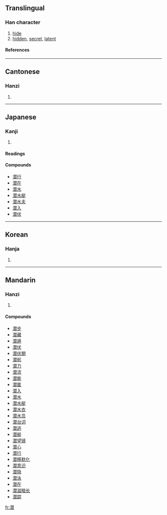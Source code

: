 {{see|潛}}

==Translingual==
===Han character===
{{Han char|rn=85|rad=水|as=12|sn=15|four=|canj=水手人日 (EQOA)}}
# [[hide]]
# [[hidden]], [[secret]], [[latent]]
====References====
{{Han ref|kx=0649.100|dkj=18241|dj=1059.050|hdz=31734.130|uh=6F5C|ud=28508}}

----
==Cantonese==
===Hanzi===
{{yue-hanzi|jyut=|y=chim4}}
# {{defn|Cantonese}}

----
==Japanese==
===Kanji===
{{ja-kanji|grade=c|rs=水12}}
# {{defn|Japanese}} 
====Readings====
{{ja-readings|on=[[せん]] (sen)|kun=[[ひそむ]] (hisomu), [[もぐる]] (moguru)}}

====Compounds====
*[[潜行]]
*[[潜在]]
*[[潜水]]
*[[潜水艇]]
*[[潜水夫]]
*[[潜入]]
*[[潜伏]]

----
==Korean==
===Hanja===
{{ko-hanja|hangeul=잠|eumhun=|rv=jam|mr=cham|y=cam}}
# {{defn|Korean}}

----
==Mandarin==
===Hanzi===
{{cmn-hanzi|tra=潛|pin=[[qián]] (qian2)|wg=ch'ien<sup>2</sup>}}
# {{defn|Mandarin}}

====Compounds====
*[[潜步]]
*[[潜藏]]
*[[潜遁]]
*[[潜伏]]
*[[潜伏期]]
*[[潜航]]
*[[潜力]]
*[[潜流]]
*[[潜能]]
*[[潜匿]]
*[[潜入]]
*[[潜水]]
*[[潜水艇]]
*[[潜水衣]]
*[[潜水员]]
*[[潜台词]]
*[[潜逃]]
*[[潜艇]]
*[[潜望镜]]
*[[潜心]]
*[[潜行]]
*[[潜移默化]]
*[[潜意识]]
*[[潜隐]]
*[[潜泳]]
*[[潜在]]
*[[潜滋暗长]]
*[[潜踪]]

[[fr:潜]]